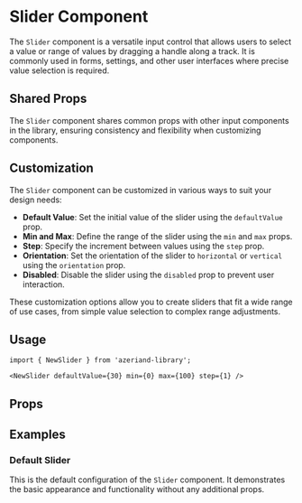 
<Meta of={SliderStories} />

# Slider Component

The `Slider` component is a versatile input control that allows users to select a value or range of values by dragging a handle along a track. It is commonly used in forms, settings, and other user interfaces where precise value selection is required.

## Shared Props

The `Slider` component shares common props with other input components in the library, ensuring consistency and flexibility when customizing components.

## Customization

The `Slider` component can be customized in various ways to suit your design needs:

- **Default Value**: Set the initial value of the slider using the `defaultValue` prop.
- **Min and Max**: Define the range of the slider using the `min` and `max` props.
- **Step**: Specify the increment between values using the `step` prop.
- **Orientation**: Set the orientation of the slider to `horizontal` or `vertical` using the `orientation` prop.
- **Disabled**: Disable the slider using the `disabled` prop to prevent user interaction.

These customization options allow you to create sliders that fit a wide range of use cases, from simple value selection to complex range adjustments.

## Usage

```tsx
import { NewSlider } from 'azeriand-library';

<NewSlider defaultValue={30} min={0} max={100} step={1} />
```

## Props

<ArgTypes of={NewSlider} />

## Examples

### Default Slider

This is the default configuration of the `Slider` component. It demonstrates the basic appearance and functionality without any additional props.

<Canvas of={SliderStories.Default} />


